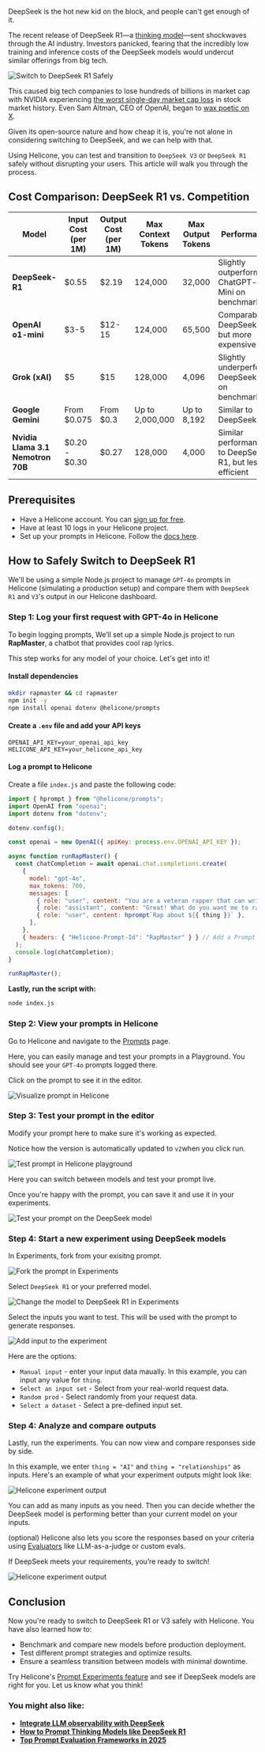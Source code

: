 DeepSeek is the hot new kid on the block, and people can't get enough of it.

The recent release of DeepSeek R1—a <a href="https://www.helicone.ai/blog/prompt-thinking-models" target="_blank" rel="noopener">thinking model</a>—sent shockwaves through the AI industry. Investors panicked, fearing that the incredibly low training and inference costs of the DeepSeek models would undercut similar offerings from big tech.

![Switch to DeepSeek R1 Safely](/static/blog/switch-to-deepseek/cover.webp)

This caused big tech companies to lose hundreds of billions in market cap with NVIDIA experiencing <a href="https://www.datacenterdynamics.com/en/news/nvidia-records-largest-market-cap-loss-in-us-history-as-deepseek-wipes-out-600bn/#:~:text=Nvidia's%20share%20price%20fell%20some,off%20the%20GPU%20company's%20valuation." target="_blank" rel="noopener">the worst single-day market cap loss</a> in stock market history. Even Sam Altman, CEO of OpenAI, began to <a href="https://x.com/sama/status/1883185690508488934" target="_blank" rel="noopener">wax poetic on X</a>.

Given its open-source nature and how cheap it is, you're not alone in considering switching to DeepSeek, and we can help with that.

Using Helicone, you can test and transition to `DeepSeek V3` or `DeepSeek R1` safely without disrupting your users. This article will walk you through the process.

## Cost Comparison: DeepSeek R1 vs. Competition

| Model                             | Input Cost (per 1M) | Output Cost (per 1M) | Max Context Tokens | Max Output Tokens | Performance                                            |
| --------------------------------- | ------------------- | -------------------- | ------------------ | ----------------- | ------------------------------------------------------ |
| **DeepSeek-R1**                   | $0.55               | $2.19                | 124,000            | 32,000            | Slightly outperforms ChatGPT-o1 Mini on benchmarks     |
| **OpenAI o1-mini**                | $3-5                | $12-15               | 124,000            | 65,500            | Comparable to DeepSeek-R1, but more expensive          |
| **Grok (xAI)**                    | $5                  | $15                  | 128,000            | 4,096             | Slightly underperforms DeepSeek-R1 on benchmarks       |
| **Google Gemini**                 | From $0.075         | From $0.3            | Up to 2,000,000    | Up to 8,192       | Similar to DeepSeek R1                                 |
| **Nvidia Llama 3.1 Nemotron 70B** | $0.20 - $0.30       | $0.27                | 128,000            | 4,000             | Similar performance to DeepSeek R1, but less efficient |

## Prerequisites

- Have a Helicone account. You can <a href="https://us.helicone.ai/signup" target="_blank" rel="noopener">sign up for free</a>.
- Have at least 10 logs in your Helicone project.
- Set up your prompts in Helicone. Follow the <a href="https://docs.helicone.ai/features/prompts" target="_blank" rel="noopener">docs here</a>.

## How to Safely Switch to DeepSeek R1

We'll be using a simple Node.js project to manage `GPT-4o` prompts in Helicone (simulating a production setup) and compare them with `DeepSeek R1` and `V3`'s output in our Helicone dashboard.

<BottomLine
  title="Tip 💡"
  description="If you already have a live project with Helicone set up, you can skip to the third step and go directly to comparing model outputs."
/>

### Step 1: Log your first request with GPT-4o in Helicone

To begin logging prompts, We’ll set up a simple Node.js project to run **RapMaster**, a chatbot that provides cool rap lyrics.

This step works for any model of your choice. Let's get into it!

#### Install dependencies

```sh
mkdir rapmaster && cd rapmaster
npm init -y
npm install openai dotenv @helicone/prompts
```

#### Create a `.env` file and add your API keys

```
OPENAI_API_KEY=your_openai_api_key
HELICONE_API_KEY=your_helicone_api_key
```

#### Log a prompt to Helicone

Create a file `index.js` and paste the following code:

```javascript
import { hprompt } from "@helicone/prompts";
import OpenAI from "openai";
import dotenv from "dotenv";

dotenv.config();

const openai = new OpenAI({ apiKey: process.env.OPENAI_API_KEY });

async function runRapMaster() {
  const chatCompletion = await openai.chat.completions.create(
    {
      model: "gpt-4o",
      max_tokens: 700,
      messages: [
        { role: "user", content: "You are a veteran rapper that can write entire rap verses on anything." },
        { role: "assistant", content: "Great! What do you want me to rap about?" },
        { role: "user", content: hprompt`Rap about ${{ thing }}` },
      ],
    },
    { headers: { "Helicone-Prompt-Id": "RapMaster" } } // Add a Prompt Id Header
  );
  console.log(chatCompletion);
}

runRapMaster();
```

**Lastly, run the script with:**

```sh
node index.js
```

### Step 2: View your prompts in Helicone

Go to Helicone and navigate to the <a href="https://us.helicone.ai/prompts" target="_blank" rel="noopener">Prompts</a> page.

Here, you can easily manage and test your prompts in a Playground. You should see your `GPT-4o` prompts logged there.

Click on the prompt to see it in the editor.

![Visualize prompt in Helicone](/static/blog/switch-to-deepseek/helicone-prompt-ui.webp)

### Step 3: Test your prompt in the editor

Modify your prompt here to make sure it's working as expected.

Notice how the version is automatically updated to `v2`when you click run.

![Test prompt in Helicone playground](/static/blog/switch-to-deepseek/helicone-prompt-editor.webp)

Here you can switch between models and test your prompt live.

Once you're happy with the prompt, you can save it and use it in your experiments.

![Test your prompt on the DeepSeek model](/static/blog/switch-to-deepseek/choose-model.webp)

### Step 4: Start a new experiment using DeepSeek models

In Experiments, fork from your exisitng prompt.

![Fork the prompt in Experiments](/static/blog/switch-to-deepseek/fork-prompt-ui.webp)

Select `DeepSeek R1` or your preferred model.

![Change the model to DeepSeek R1 in Experiments](/static/blog/switch-to-deepseek/change-model.webp)

Select the inputs you want to test. This will be used with the prompt to generate responses. 

![Add input to the experiment](/static/blog/switch-to-deepseek/add-input-ui.webp)

Here are the options:

- `Manual input` - enter your input data maually. In this example, you can input any value for `thing`.
- `Select an input set` - Select from your real-world request data.
- `Random prod` - Select randomly from your request data.
- `Select a dataset` - Select a pre-defined input set.

### Step 4: Analyze and compare outputs

Lastly, run the experiments. You can now view and compare responses side by side.

In this example, we enter `thing = "AI"` and `thing = "relationships"` as inputs. Here's an example of what your experiment outputs might look like:

![Helicone experiment output](/static/blog/switch-to-deepseek/experiments-ui.webp)

You can add as many inputs as you need. Then you can decide whether the DeepSeek model is performing better than your current model on your inputs.

(optional) Helicone also lets you score the responses based on your criteria using <a href="https://us.helicone.ai/evaluators" target="_blank" rel="noopener">Evaluators</a> like LLM-as-a-judge or custom evals.

If DeepSeek meets your requirements, you’re ready to switch!

![Helicone experiment output](/static/blog/switch-to-deepseek/run-evals.webp)

<CallToAction
  title="Compare your model performance with Helicone"
  description="Helicone supports DeepSeek and all major providers. Get integrated in minutes."
  primaryButtonText="Get Started for Free"
  primaryButtonLink="https://helicone.ai/"
  secondaryButtonText="See Docs"
  secondaryButtonLink="https://docs.helicone.ai/getting-started/integration-method/deepseek"
/>

## Conclusion

Now you're ready to switch to DeepSeek R1 or V3 safely with Helicone. You have also learned how to:

- Benchmark and compare new models before production deployment.
- Test different prompt strategies and optimize results.
- Ensure a seamless transition between models with minimal downtime.

Try Helicone's <a href="https://docs.helicone.ai/features/experiments" target="_blank" rel="noopener">Prompt Experiments feature</a> and see if DeepSeek models are right for you. Let us know what you think!

### You might also like:

- **<a href="https://docs.helicone.ai/getting-started/integration-method/deepseek" target="_blank" rel="noopener">Integrate LLM observability with DeepSeek</a>**
- **<a href="https://www.helicone.ai/blog/prompt-thinking-models" target="_blank" rel="noopener">How to Prompt Thinking Models like DeepSeek R1</a>**
- **<a href="https://www.helicone.ai/blog/prompt-evaluation-frameworks" target="_blank" rel="noopener">Top Prompt Evaluation Frameworks in 2025</a>**

<Questions />
